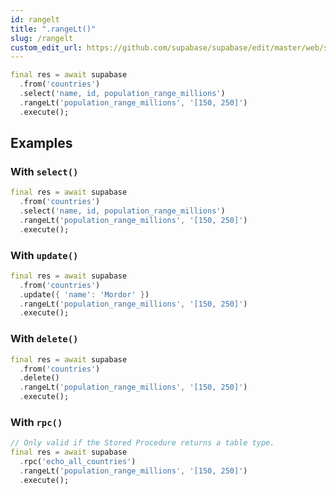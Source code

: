 ```yaml
---
id: rangelt
title: ".rangeLt()"
slug: /rangelt
custom_edit_url: https://github.com/supabase/supabase/edit/master/web/spec/supabase_dart_v1_ref.yml
---
```





```dart
final res = await supabase
  .from('countries')
  .select('name, id, population_range_millions')
  .rangeLt('population_range_millions', '[150, 250]')
  .execute();
```


















## Examples

### With `select()`



```dart
final res = await supabase
  .from('countries')
  .select('name, id, population_range_millions')
  .rangeLt('population_range_millions', '[150, 250]')
  .execute();
```

### With `update()`



```dart
final res = await supabase
  .from('countries')
  .update({ 'name': 'Mordor' })
  .rangeLt('population_range_millions', '[150, 250]')
  .execute();
```

### With `delete()`



```dart
final res = await supabase
  .from('countries')
  .delete()
  .rangeLt('population_range_millions', '[150, 250]')
  .execute();
```

### With `rpc()`



```dart
// Only valid if the Stored Procedure returns a table type.
final res = await supabase
  .rpc('echo_all_countries')
  .rangeLt('population_range_millions', '[150, 250]')
  .execute();
```